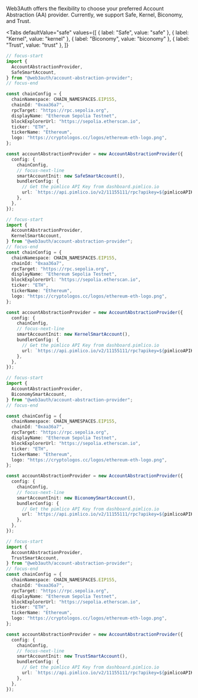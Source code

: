 
Web3Auth offers the flexibility to choose your preferred Account Abstraction (AA) provider.
Currently, we support Safe, Kernel, Biconomy, and Trust.

<Tabs
defaultValue="safe"
values={[
  { label: "Safe", value: "safe" },
  { label: "Kernel", value: "kernel" },
  { label: "Biconomy", value: "biconomy" },
  { label: "Trust", value: "trust" },
]}
>

<TabItem value="safe">

```ts
// focus-start
import {
  AccountAbstractionProvider,
  SafeSmartAccount,
} from "@web3auth/account-abstraction-provider";
// focus-end

const chainConfig = {
  chainNamespace: CHAIN_NAMESPACES.EIP155,
  chainId: "0xaa36a7",
  rpcTarget: "https://rpc.sepolia.org",
  displayName: "Ethereum Sepolia Testnet",
  blockExplorerUrl: "https://sepolia.etherscan.io",
  ticker: "ETH",
  tickerName: "Ethereum",
  logo: "https://cryptologos.cc/logos/ethereum-eth-logo.png",
};

const accountAbstractionProvider = new AccountAbstractionProvider({
  config: {
    chainConfig,
    // focus-next-line
    smartAccountInit: new SafeSmartAccount(),
    bundlerConfig: {
      // Get the pimlico API Key from dashboard.pimlico.io
      url: `https://api.pimlico.io/v2/11155111/rpc?apikey=${pimlicoAPIKey}`,
    },
  },
});
```

</TabItem>

<TabItem value="kernel">

```ts
// focus-start
import {
  AccountAbstractionProvider,
  KernelSmartAccount,
} from "@web3auth/account-abstraction-provider";
// focus-end
const chainConfig = {
  chainNamespace: CHAIN_NAMESPACES.EIP155,
  chainId: "0xaa36a7",
  rpcTarget: "https://rpc.sepolia.org",
  displayName: "Ethereum Sepolia Testnet",
  blockExplorerUrl: "https://sepolia.etherscan.io",
  ticker: "ETH",
  tickerName: "Ethereum",
  logo: "https://cryptologos.cc/logos/ethereum-eth-logo.png",
};

const accountAbstractionProvider = new AccountAbstractionProvider({
  config: {
    chainConfig,
    // focus-next-line
    smartAccountInit: new KernelSmartAccount(),
    bundlerConfig: {
      // Get the pimlico API Key from dashboard.pimlico.io
      url: `https://api.pimlico.io/v2/11155111/rpc?apikey=${pimlicoAPIKey}`,
    },
  },
});
```

</TabItem>

<TabItem value="biconomy">

```ts
// focus-start
import {
  AccountAbstractionProvider,
  BiconomySmartAccount,
} from "@web3auth/account-abstraction-provider";
// focus-end

const chainConfig = {
  chainNamespace: CHAIN_NAMESPACES.EIP155,
  chainId: "0xaa36a7",
  rpcTarget: "https://rpc.sepolia.org",
  displayName: "Ethereum Sepolia Testnet",
  blockExplorerUrl: "https://sepolia.etherscan.io",
  ticker: "ETH",
  tickerName: "Ethereum",
  logo: "https://cryptologos.cc/logos/ethereum-eth-logo.png",
};

const accountAbstractionProvider = new AccountAbstractionProvider({
  config: {
    chainConfig,
    // focus-next-line
    smartAccountInit: new BiconomySmartAccount(),
    bundlerConfig: {
      // Get the pimlico API Key from dashboard.pimlico.io
      url: `https://api.pimlico.io/v2/11155111/rpc?apikey=${pimlicoAPIKey}`,
    },
  },
});
```

</TabItem>

<TabItem value="trust">

```ts
// focus-start
import {
  AccountAbstractionProvider,
  TrustSmartAccount,
} from "@web3auth/account-abstraction-provider";
// focus-end
const chainConfig = {
  chainNamespace: CHAIN_NAMESPACES.EIP155,
  chainId: "0xaa36a7",
  rpcTarget: "https://rpc.sepolia.org",
  displayName: "Ethereum Sepolia Testnet",
  blockExplorerUrl: "https://sepolia.etherscan.io",
  ticker: "ETH",
  tickerName: "Ethereum",
  logo: "https://cryptologos.cc/logos/ethereum-eth-logo.png",
};

const accountAbstractionProvider = new AccountAbstractionProvider({
  config: {
    chainConfig,
    // focus-next-line
    smartAccountInit: new TrustSmartAccount(),
    bundlerConfig: {
      // Get the pimlico API Key from dashboard.pimlico.io
      url: `https://api.pimlico.io/v2/11155111/rpc?apikey=${pimlicoAPIKey}`,
    },
  },
});
```

</TabItem>
</Tabs>
